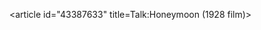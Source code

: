 <article id="43387633" title=Talk:Honeymoon (1928 film)>
	<talkpage id="43387633" title="Talk:Honeymoon (1928 film)">
{{WikiProject Film|American=yes|needs-image=yes|class=Stub|Silent=yes}}
	</talkpage>
</article>